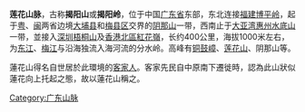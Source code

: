 '''莲花山脉'''，古称'''揭阳山'''或'''揭阳岭'''，位于中国[[广东省|广东省]]东部，东北连接[[福建|福建]][[博平岭|博平岭]]，起于[[粤|粤]]、[[闽|闽]]两省边境[[大埔县|大埔县]]和[[梅县区|梅县区]]交界的[[阴那山|阴那山]]一带，西南止于[[大亚湾|大亚湾]][[惠州|惠州]][[水底山|水底山]]一带，並接入[[深圳|深圳]][[梧桐山|梧桐山]]及[[香港|香港]][[北區_(香港)|北區]][[紅花嶺|紅花嶺]]，长约400公里，海拔1000米左右，为[[东江|东江]]、[[梅江_(韩江支流)|梅江]]与沿海独流入海河流的分水岭。高峰有[[铜鼓嶂|铜鼓嶂]]、[[蓮花山_(汕尾)|莲花山]]、阴那山等。

蓮花山得名自世居於此環境的[[客家人|客家人]]。客家先民自中原南下遷徙時，認為此山狀似蓮花向上托起之態，故以蓮花山稱之。

[[Category:广东山脉|Category:广东山脉]]